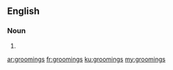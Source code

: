==English==

===Noun===
{{head|en|plural}}

# {{plural of|grooming|lang=en}}

[[ar:groomings]]
[[fr:groomings]]
[[ku:groomings]]
[[my:groomings]]